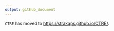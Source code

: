 ```yaml
---
output: github_document
---
```


<!-- README.md is generated from README.Rmd. Please edit that file -->

`CTRE` has moved to <https://strakaps.github.io/CTRE/>.
